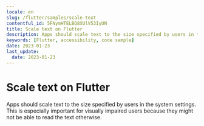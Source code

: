 ```yaml
---
locale: en
slug: /flutter/samples/scale-text
contentful_id: 5FNymHTELBQ8XUlV53IyUN
title: Scale text on Flutter
description: Apps should scale text to the size specified by users in the system settings.
keywords: [Flutter, accessibility, code sample]
date: 2023-01-23
last_update:
  date: 2023-01-23
---
```


# Scale text on Flutter

Apps should scale text to the size specified by users in the system settings. This is especially important for visually impaired users because they might not be able to read the text otherwise.

<CodeSample id="text-scale" locale="en" platform="flutter"/>
